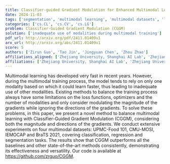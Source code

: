 ```yaml
---
title: Classifier-guided Gradient Modulation for Enhanced Multimodal Learning
date: 2024-11-03
tags: ['segmentation', 'multimodal learning', 'multimodal datasets', 'loss functions', 'classification', 'optimizers', 'classifier-guided methods', 'gradient modulation', 'regression']
categories: ['cs.CL', 'cs.CV', 'cs.LG']
problem: Classifier-Guided Gradient Modulation (CGGM)
solution: ['inadequate use of modalities during multimodal training']
pdf_url: http://arxiv.org/pdf/2411.01409v1
arx_url: http://arxiv.org/abs/2411.01409v1
score: 5
authors: ['Zirun Guo', 'Tao Jin', 'Jingyuan Chen', 'Zhou Zhao']
affiliations_aligned: ['Zhejiang University, Shanghai AI Lab', 'Zhejiang University', 'Zhejiang University', 'Zhejiang University, Shanghai AI Lab']
affiliations: ['Zhejiang University, Shanghai AI Lab', 'Zhejiang University']
---
```



Multimodal learning has developed very fast in recent years. However, during the multimodal training process, the model tends to rely on only one modality based on which it could learn faster, thus leading to inadequate use of other modalities. Existing methods to balance the training process always have some limitations on the loss functions, optimizers and the number of modalities and only consider modulating the magnitude of the gradients while ignoring the directions of the gradients. To solve these problems, in this paper, we present a novel method to balance multimodal learning with Classifier-Guided Gradient Modulation (CGGM), considering both the magnitude and directions of the gradients. We conduct extensive experiments on four multimodal datasets: UPMC-Food 101, CMU-MOSI, IEMOCAP and BraTS 2021, covering classification, regression and segmentation tasks. The results show that CGGM outperforms all the baselines and other state-of-the-art methods consistently, demonstrating its effectiveness and versatility. Our code is available at https://github.com/zrguo/CGGM.